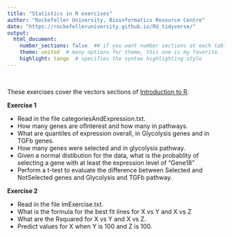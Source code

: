 ```yaml
---
title: "Statistics in R exercises"
author: "Rockefeller University, Bioinformatics Resource Centre"
date: "https://rockefelleruniversity.github.io/RU_tidyverse/"
output: 
  html_document:
    number_sections: false  ## if you want number sections at each table header
    theme: united  # many options for theme, this one is my favorite.
    highlight: tango  # specifies the syntax highlighting style
---
```


<p>&nbsp;</p>
These exercises cover the vectors sections of [Introduction to R](https://rockefelleruniversity.github.io/introToR_Day1.html). 

**Exercise 1**

- Read in the file categoriesAndExpression.txt.
- How many genes are ofInterest and how many in pathways.
- What are quantiles of expression overall, in Glycolysis genes and in TGFb genes.
- How many genes were selected and in glycolysis pathway.
- Given a normal distibution for the data, what is the probablity of selecting a gene with at least the expression level of "Gene18"
- Perform a t-test to evaluate the difference between Selected and NotSelected genes and Glycolysis and TGFb pathway.

**Exercise 2**

- Read in the file lmExercise.txt.
- What is the formula for the best fit lines for X vs Y and X vs Z
- What are the Rsquared for X vs Y and X vs Z.
- Predict values for X when Y is 100 and Z is 100.

